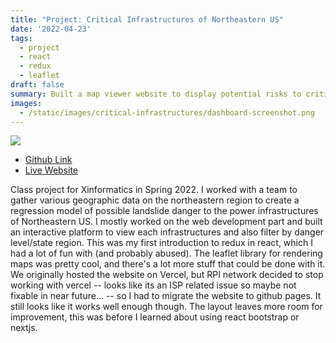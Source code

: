 ```yaml
---
title: "Project: Critical Infrastructures of Northeastern US"
date: '2022-04-23'
tags: 
  - project
  - react
  - redux
  - leaflet
draft: false
summary: Built a map viewer website to display potential risks to critical infrastructures of Northeastern US
images:
  - /static/images/critical-infrastructures/dashboard-screenshot.png
---
```


![](/static/images/critical-infrastructures/dashboard-screenshot.png)

- [Github Link](https://github.com/AI-and-Blockchain/F22_Web_Spam_Cleanup)
- [Live Website](https://critical-infrastructures.github.io)

Class project for Xinformatics in Spring 2022.
I worked with a team to gather various geographic data on the northeastern region to create a regression model of possible landslide danger to the power infrastructures of Northeastern US.
I mostly worked on the web development part and built an interactive platform to view each infrastructures and also filter by danger level/state region.
This was my first introduction to redux in react, which I had a lot of fun with (and probably abused).
The leaflet library for rendering maps was pretty cool, and there's a lot more stuff that could be done with it.
We originally hosted the website on Vercel, but RPI network decided to stop working with vercel -- looks like its an ISP related issue so maybe not fixable in near future... -- so I had to migrate the website to github pages.
It still looks like it works well enough though.
The layout leaves more room for improvement, this was before I learned about using react bootstrap or nextjs.
